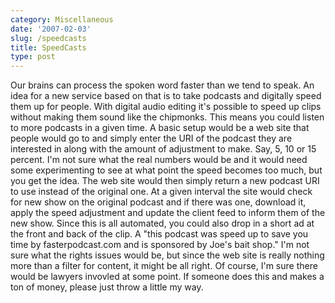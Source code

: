 ```yaml
---
category: Miscellaneous
date: '2007-02-03'
slug: /speedcasts
title: SpeedCasts
type: post
---
```



Our brains can process the spoken word faster than we tend to
speak. An idea for a new service based on that is to take podcasts
and digitally speed them up for people. With digital audio editing
it's possible to speed up clips without making them sound like the
chipmonks. This means you could listen to more podcasts in a given
time. A basic setup would be a web site that people would go to and
simply enter the URI of the podcast they are interested in along
with the amount of adjustment to make. Say, 5, 10 or 15 percent.
I'm not sure what the real numbers would be and it would need some
experimenting to see at what point the speed becomes too much, but
you get the idea. The web site would then simply return a new
podcast URI to use instead of the original one. At a given interval
the site would check for new show on the original podcast and if
there was one, download it, apply the speed adjustment and update
the client feed to inform them of the new show. Since this is all
automated, you could also drop in a short ad at the front and back
of the clip. A "this podcast was speed up to save you time by
fasterpodcast.com and is sponsored by Joe's bait shop." I'm not
sure what the rights issues would be, but since the web site is
really nothing more than a filter for content, it might be all
right. Of course, I'm sure there would be lawyers invovled at some
point. If someone does this and makes a ton of money, please just
throw a little my way.